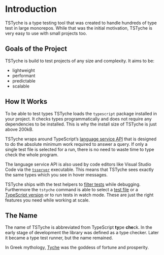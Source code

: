 # Introduction

TSTyche is a type testing tool that was created to handle hundreds of type test in large monorepos. While that was the initial motivation, TSTyche is very easy to use with small projects too.

## Goals of the Project

TSTyche is build to test projects of any size and complexity. It aims to be:

- lightweight
- performant
- predictable
- scalable

## How It Works

To be able to test types TSTyche loads the `typescript` package installed in your project. It checks types programmatically and does not require any dependencies to be installed. This is why the install size of TSTyche is just above 200kB.

TSTyche wraps around TypeScript’s [language service API](https://github.com/microsoft/TypeScript/wiki/Using-the-Language-Service-API) that is designed to do the absolute minimum work required to answer a query. If only a single test file is selected for a run, there is no need to waste time to type check the whole program.

The language service API is also used by code editors like Visual Studio Code via the [`tsserver`](https://github.com/microsoft/TypeScript-wiki/blob/main/Standalone-Server-(tsserver).md) executable. This means that TSTyche sees exactly the same types which you see in hover messages.

TSTyche ships with the test helpers to [filter tests](./test-runner.mdx#filtering-tests) while debugging. Furthermore the `tstyche` command is able to select a [test file](./test-runner.mdx#selecting-test-files) or a [TypeScript version](./test-runner.mdx#typescript-versions) or to run tests in watch mode. These are just the right features you need while working at scale.

## The Name

The name of TSTyche is abbreviated from TypeScript **ty**pe **che**ck. In the early stage of development the library was defined as a type checker. Later it became a type test runner, but the name remained.

In Greek mythology, [Tyche](https://en.wikipedia.org/wiki/Tyche) was the goddess of fortune and prosperity.
